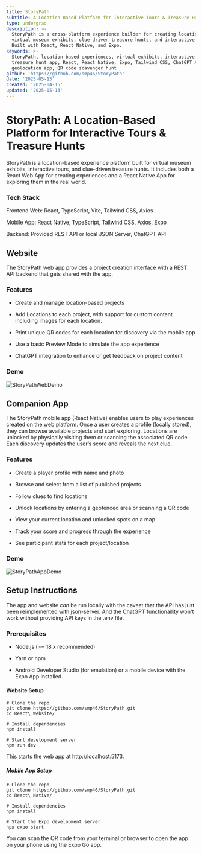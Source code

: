 ```yaml
---
title: StoryPath
subtitle: A Location-Based Platform for Interactive Tours & Treasure Hunts
type: undergrad
description: >-
  StoryPath is a cross-platform experience builder for creating location-based
  virtual museum exhibits, clue-driven treasure hunts, and interactive tours.
  Built with React, React Native, and Expo.
keywords: >-
  StoryPath, location-based experiences, virtual exhibits, interactive tours,
  treasure hunt app, React, React Native, Expo, Tailwind CSS, ChatGPT API,
  geolocation app, QR code scavenger hunt
github: 'https://github.com/smp46/StoryPath'
date: '2025-05-13'
created: '2025-04-15'
updated: '2025-05-13'
---
```


# StoryPath: A Location-Based Platform for Interactive Tours & Treasure Hunts

StoryPath is a location-based experience platform built for virtual museum
exhibits, interactive tours, and clue-driven treasure hunts. It includes both a
React Web App for creating experiences and a React Native App for exploring them
in the real world.

### Tech Stack

Frontend Web: React, TypeScript, Vite, Tailwind CSS, Axios

Mobile App: React Native, TypeScript, Tailwind CSS, Axios, Expo

Backend: Provided REST API or local JSON Server, ChatGPT API

## Website

The StoryPath web app provides a project creation interface with a REST API
backend that gets shared with the app.

### Features

- Create and manage location-based projects

- Add Locations to each project, with support for custom content including
  images for each location.

- Print unique QR codes for each location for discovery via the mobile app

- Use a basic Preview Mode to simulate the app experience

- ChatGPT integration to enhance or get feedback on project content

### Demo

![StoryPathWebDemo](https://cdn.statically.io/gh/smp46/smp46.github.io/nextjs/assets/storypath/web_demo.gif)

## Companion App

The StoryPath mobile app (React Native) enables users to play experiences
created on the web platform. Once a user creates a profile (locally stored),
they can browse available projects and start exploring. Locations are unlocked
by physically visiting them or scanning the associated QR code. Each discovery
updates the user’s score and reveals the next clue.

### Features

- Create a player profile with name and photo

- Browse and select from a list of published projects

- Follow clues to find locations

- Unlock locations by entering a geofenced area or scanning a QR code

- View your current location and unlocked spots on a map

- Track your score and progress through the experience

- See participant stats for each project/location

### Demo

![StoryPathAppDemo](https://cdn.statically.io/gh/smp46/smp46.github.io/nextjs/assets/storypath/app_demo.gif)

## Setup Instructions

The app and website _can_ be run locally with the caveat that the API has just
been reimplemented with json-server. And the ChatGPT functionaility won't work
without providing API keys in the .env file.

### Prerequisites

- Node.js (>= 18.x recommended)

- Yarn or npm

- Android Developer Studio (for emulation) or a mobile device with the Expo App
  installed.

#### Website Setup

```
# Clone the repo
git clone https://github.com/smp46/StoryPath.git
cd React\ Website/

# Install dependencies
npm install

# Start development server
npm run dev
```

This starts the web app at http://localhost:5173.

##### Mobile App Setup

```
# Clone the repo
git clone https://github.com/smp46/StoryPath.git
cd React\ Native/

# Install dependencies
npm install

# Start the Expo development server
npx expo start
```

You can scan the QR code from your terminal or browser to open the app on your
phone using the Expo Go app.
